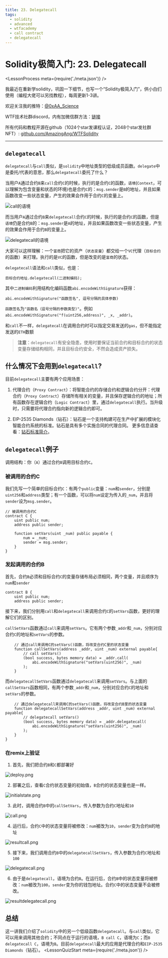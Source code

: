```yaml
---
title: 23. Delegatecall
tags:
  - solidity
  - advanced
  - wtfacademy
  - call contract
  - delegatecall
---
```


# Solidity极简入门: 23. Delegatecall
<LessonProcess meta={require('./meta.json')} />

我最近在重新学solidity，巩固一下细节，也写一个“Solidity极简入门”，供小白们使用（编程大佬可以另找教程），每周更新1-3讲。

欢迎关注我的推特：[@0xAA_Science](https://twitter.com/0xAA_Science)

WTF技术社群discord，内有加微信群方法：[链接](https://discord.gg/5akcruXrsk)

所有代码和教程开源在github（1024个star发课程认证，2048个star发社群NFT）: [github.com/AmazingAng/WTFSolidity](https://github.com/AmazingAng/WTFSolidity)

-----

## `delegatecall`
`delegatecall`与`call`类似，是`solidity`中地址类型的低级成员函数。`delegate`中是委托/代表的意思，那么`delegatecall`委托了什么？

当用户`A`通过合约`B`来`call`合约`C`的时候，执行的是合约`C`的函数，`语境`(`Context`，可以理解为包含变量和状态的环境)也是合约`C`的：`msg.sender`是`B`的地址，并且如果函数改变一些状态变量，产生的效果会作用于合约`C`的变量上。

![call的语境](https://images.mirror-media.xyz/publication-images/VgMR533pA8WYtE5Lr65mQ.png?height=698&width=1860)

而当用户`A`通过合约`B`来`delegatecall`合约`C`的时候，执行的是合约`C`的函数，但是`语境`仍是合约`B`的：`msg.sender`是`A`的地址，并且如果函数改变一些状态变量，产生的效果会作用于合约`B`的变量上。

![delegatecall的语境](https://images.mirror-media.xyz/publication-images/JucQiWVixdlmJl6zHjCSI.png?height=702&width=1862)

大家可以这样理解：一个`富商`把它的资产（`状态变量`）都交给一个`VC`代理（`目标合约`的函数）来打理。执行的是`VC`的函数，但是改变的是`富商`的状态。

`delegatecall`语法和`call`类似，也是：
```solidity
目标合约地址.delegatecall(二进制编码);
```
其中`二进制编码`利用结构化编码函数`abi.encodeWithSignature`获得：
```solidity
abi.encodeWithSignature("函数签名", 逗号分隔的具体参数)
```
`函数签名`为`"函数名（逗号分隔的参数类型)"`。例如`abi.encodeWithSignature("f(uint256,address)", _x, _addr)`。

和`call`不一样，`delegatecall`在调用合约时可以指定交易发送的`gas`，但不能指定发送的`ETH`数额

> **注意**：`delegatecall`有安全隐患，使用时要保证当前合约和目标合约的状态变量存储结构相同，并且目标合约安全，不然会造成资产损失。

## 什么情况下会用到`delegatecall`?
目前`delegatecall`主要有两个应用场景：

1. 代理合约（`Proxy Contract`）：将智能合约的存储合约和逻辑合约分开：代理合约（`Proxy Contract`）存储所有相关的变量，并且保存逻辑合约的地址；所有函数存在逻辑合约（`Logic Contract`）里，通过`delegatecall`执行。当升级时，只需要将代理合约指向新的逻辑合约即可。

2. EIP-2535 Diamonds（钻石）：钻石是一个支持构建可在生产中扩展的模块化智能合约系统的标准。钻石是具有多个实施合同的代理合同。 更多信息请查看：[钻石标准简介](https://eip2535diamonds.substack.com/p/introduction-to-the-diamond-standard)。

## `delegatecall`例子
调用结构：你（`A`）通过合约`B`调用目标合约`C`。
### 被调用的合约C
我们先写一个简单的目标合约`C`：有两个`public`变量：`num`和`sender`，分别是`uint256`和`address`类型；有一个函数，可以将`num`设定为传入的`_num`，并且将`sender`设为`msg.sender`。
```solidity
// 被调用的合约C
contract C {
    uint public num;
    address public sender;

    function setVars(uint _num) public payable {
        num = _num;
        sender = msg.sender;
    }
}
```
### 发起调用的合约B
首先，合约`B`必须和目标合约`C`的变量存储布局必须相同，两个变量，并且顺序为`num`和`sender`
```solidity
contract B {
    uint public num;
    address public sender;
```

接下来，我们分别用`call`和`delegatecall`来调用合约`C`的`setVars`函数，更好的理解它们的区别。

`callSetVars`函数通过`call`来调用`setVars`。它有两个参数`_addr`和`_num`，分别对应合约`C`的地址和`setVars`的参数。
```solidity
    // 通过call来调用C的setVars()函数，将改变合约C里的状态变量
    function callSetVars(address _addr, uint _num) external payable{
        // call setVars()
        (bool success, bytes memory data) = _addr.call(
            abi.encodeWithSignature("setVars(uint256)", _num)
        );
    }
```

而`delegatecallSetVars`函数通过`delegatecall`来调用`setVars`。与上面的`callSetVars`函数相同，有两个参数`_addr`和`_num`，分别对应合约`C`的地址和`setVars`的参数。

```solidity
    // 通过delegatecall来调用C的setVars()函数，将改变合约B里的状态变量
    function delegatecallSetVars(address _addr, uint _num) external payable{
        // delegatecall setVars()
        (bool success, bytes memory data) = _addr.delegatecall(
            abi.encodeWithSignature("setVars(uint256)", _num)
        );
    }
}
```

### 在remix上验证
1. 首先，我们把合约`B`和`C`都部署好

![deploy.png](./img/23-1.png)


2. 部署之后，查看`C`合约状态变量的初始值，`B`合约的状态变量也是一样。

![initialstate.png](./img/23-2.png)

3. 此时，调用合约`B`中的`callSetVars`，传入参数为合约`C`地址和`10`

![call.png](./img/23-3.png)

4. 运行后，合约`C`中的状态变量将被修改：`num`被改为`10`，`sender`变为合约`B`的地址

![resultcall.png](./img/23-4.png)


5. 接下来，我们调用合约`B`中的`delegatecallSetVars`，传入参数为合约`C`地址和`100`

![delegatecall.png](./img/23-5.png)

6. 由于是`delegatecall`，语境为合约`B`。在运行后，合约`B`中的状态变量将被修改：`num`被改为`100`，`sender`变为你的钱包地址。合约`C`中的状态变量不会被修改。

![resultdelegatecall.png](./img/23-6.png)

## 总结
这一讲我们介绍了`solidity`中的另一个低级函数`delegatecall`。与`call`类似，它可以用来调用其他合约；不同点在于运行的语境，`B call C`，语境为`C`；而`B delegatecall C`，语境为`B`。目前`delegatecall`最大的应用是代理合约和`EIP-2535 Diamonds`（钻石）。
<LessonQuizStart meta={require('./meta.json')} />
